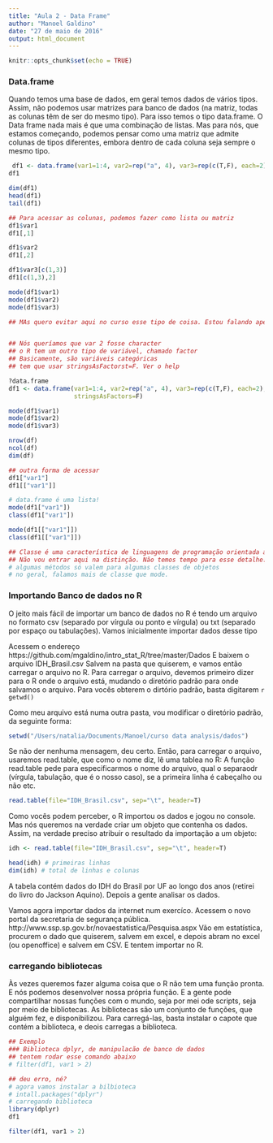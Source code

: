 ```yaml
---
title: "Aula 2 - Data Frame"
author: "Manoel Galdino"
date: "27 de maio de 2016"
output: html_document
---
```


```r
knitr::opts_chunk$set(echo = TRUE)
```

### Data.frame

Quando temos uma base de dados, em geral temos dados de vários tipos. Assim, não podemos usar matrizes para banco de dados (na matriz, todas as colunas têm de ser do mesmo tipo). Para isso temos o tipo data.frame. O Data frame nada mais é que uma combinação de listas. Mas para nós, que estamos começando, podemos pensar como uma matriz que admite colunas de tipos diferentes, embora dentro de cada coluna seja sempre o mesmo tipo.

```r
 df1 <- data.frame(var1=1:4, var2=rep("a", 4), var3=rep(c(T,F), each=2))
df1

dim(df1)
head(df1)
tail(df1)

## Para acessar as colunas, podemos fazer como lista ou matriz
df1$var1
df1[,1]

df1$var2
df1[,2]

df1$var3[c(1,3)]
df1[c(1,3),2]

mode(df1$var1)
mode(df1$var2)
mode(df1$var3)

## MAs quero evitar aqui no curso esse tipo de coisa. Estou falando apenas porque às vezes é útil, e muita gente usa isso, então é bom vocês saberem que existe.


## Nós queríamos que var 2 fosse character
## o R tem um outro tipo de variável, chamado factor
## Basicamente, são variáveis categóricas
## tem que usar stringsAsFactorst=F. Ver o help

?data.frame
df1 <- data.frame(var1=1:4, var2=rep("a", 4), var3=rep(c(T,F), each=2), 
                  stringsAsFactors=F)

mode(df1$var1)
mode(df1$var2)
mode(df1$var3)

nrow(df)
ncol(df)
dim(df)

## outra forma de acessar
df1["var1"]
df1[["var1"]]

# data.frame é uma lista!
mode(df1["var1"])
class(df1["var1"])

mode(df1[["var1"]])
class(df1[["var1"]])

## Classe é uma característica de linguagens de programação orientada a objetos
## Não vou entrar aqui na distinção. Não temos tempo para esse detalhe.
# algumas métodos só valem para algumas classes de objetos
# no geral, falamos mais de classe que mode.
```

### Importando Banco de dados no R

O jeito mais fácil de importar um banco de dados no R é tendo um arquivo no formato csv (separado por vírgula ou ponto e vírgula) ou txt (separado por espaço ou tabulações). Vamos inicialmente importar dados desse tipo

Acessem o endereço  https://github.com/mgaldino/intro_stat_R/tree/master/Dados
E baixem o arquivo IDH_Brasil.csv
Salvem na pasta que quiserem, e vamos então carregar o arquivo no R.
Para carregar o arquivo, devemos primeiro dizer para o R onde o arquivo está, mudando o diretório padrão para onde salvamos o arquivo.
Para vocês obterem o dirtório padrão, basta digitarem `r getwd()`

Como meu arquivo está numa outra pasta, vou modificar o diretório padrão, da seguinte forma:


```r
setwd("/Users/natalia/Documents/Manoel/curso data analysis/dados")
```

Se não der nenhuma mensagem, deu certo.
Então, para carregar o arquivo, usaremos read.table, que como o nome diz, lê uma tablea no R:
A função read.table pede para especificarmos o nome do arquivo, qual o separaodr (vírgula, tabulação, que é o nosso caso), se a primeira linha é cabeçalho ou não etc.

```r
read.table(file="IDH_Brasil.csv", sep="\t", header=T)
```

Como vocês podem perceber, o R importou os dados e jogou no console. 
Mas nós queremos na verdade criar um objeto que contenha os dados. Assim, na verdade preciso atribuir o resultado da importação a um objeto:

```r
idh <- read.table(file="IDH_Brasil.csv", sep="\t", header=T)

head(idh) # primeiras linhas
dim(idh) # total de linhas e colunas
```

A tabela contém dados do IDH do Brasil por UF ao longo dos anos (retirei do livro do Jackson Aquino).
Depois a gente analisar os dados.

Vamos agora importar dados da internet num exercíco.
Acessem o novo portal da secretaria de segurança pública.
http://www.ssp.sp.gov.br/novaestatistica/Pesquisa.aspx
Vão em estatística, procurem o dado que quiserem, salvem em excel, e depois abram no excel (ou openoffice)
 e salvem em CSV. E tentem importar no R.
 

### carregando bibliotecas

Às vezes queremos fazer alguma coisa que o R não tem uma função pronta. E nós podemos desenvolver nossa  própria função. E a gente pode compartilhar nossas funções com o mundo, seja por mei ode scripts, seja por meio de bibliotecas. As bibliotecas são um conjunto de funções, que alguém fez, e disponibilizou. Para carregá-las, basta instalar o capote que contém a biblioteca, e deois carregas a biblioteca.

```r
## Exemplo
### Biblioteca dplyr, de manipulacão de banco de dados
## tentem rodar esse comando abaixo
# filter(df1, var1 > 2)

## deu erro, né?
# agora vamos instalar a bilbioteca
# intall.packages("dplyr")
# carregando biblioteca
library(dplyr)
df1

filter(df1, var1 > 2)

```



